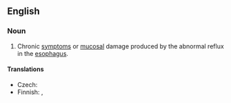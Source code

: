 ==English==
{{wikipedia|Gastroesophageal reflux disease}}
===Noun===
{{en-noun|-|sg=[[gastroesophageal]] [[reflux]]}}

# {{pathology}} Chronic [[symptom]]s or [[mucosal]] damage produced by the abnormal reflux in the [[esophagus]].

====Translations====
{{trans-top|medical condition}}
* Czech: {{t-|cs|jícnový reflux|m}}
* Finnish: {{t|fi|närästys}}, {{t|fi|refluksi}}
{{trans-mid}}
{{trans-bottom}}